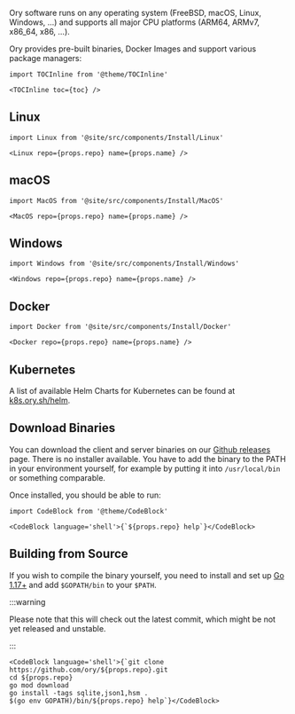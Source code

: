 Ory software runs on any operating system (FreeBSD, macOS, Linux, Windows, ...)
and supports all major CPU platforms (ARM64, ARMv7, x86_64, x86, ...).

Ory provides pre-built binaries, Docker Images and support various package
managers:

```mdx-code-block
import TOCInline from '@theme/TOCInline'

<TOCInline toc={toc} />
```

## Linux

```mdx-code-block
import Linux from '@site/src/components/Install/Linux'

<Linux repo={props.repo} name={props.name} />
```

## macOS

```mdx-code-block
import MacOS from '@site/src/components/Install/MacOS'

<MacOS repo={props.repo} name={props.name} />
```

## Windows

```mdx-code-block
import Windows from '@site/src/components/Install/Windows'

<Windows repo={props.repo} name={props.name} />
```

## Docker

```mdx-code-block
import Docker from '@site/src/components/Install/Docker'

<Docker repo={props.repo} name={props.name} />
```

## Kubernetes

A list of available Helm Charts for Kubernetes can be found at
[k8s.ory.sh/helm](https://k8s.ory.sh/helm/).

## Download Binaries

You can download the client and server binaries on our
[Github releases](https://github.com/ory/{props.repo}/releases) page. There is no installer available. You have to add the binary to the PATH in your
environment yourself, for example by putting it into `/usr/local/bin` or
something comparable.

Once installed, you should be able to run:

```mdx-code-block
import CodeBlock from '@theme/CodeBlock'

<CodeBlock language='shell'>{`${props.repo} help`}</CodeBlock>
```

## Building from Source

If you wish to compile the binary yourself, you need to install and set up
[Go 1.17+](https://golang.org/) and add `$GOPATH/bin` to your `$PATH`.

:::warning

Please note that this will check out the latest commit, which might be not yet
released and unstable.

:::

```mdx-code-block
<CodeBlock language='shell'>{`git clone https://github.com/ory/${props.repo}.git
cd ${props.repo}
go mod download
go install -tags sqlite,json1,hsm .
$(go env GOPATH)/bin/${props.repo} help`}</CodeBlock>
```
